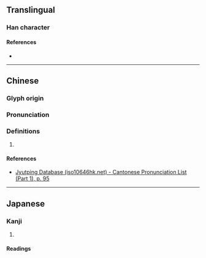 {{character info/new}}
==Translingual==

===Han character===
{{Han char|rn=38|rad=女|as=15|sn=18|four=42400|canj=VHCN|ids=⿰女劉}}

====References====
* {{Han ref|kx=0273.300|dkj=06862|dj=0542.010|hdz=21088.200|uh=5B3C|ud=23356|bh=EFC1|bd=61377}}

----

==Chinese==
{{zh-forms}}

===Glyph origin===
{{Han etym}}

===Pronunciation===
{{zh-pron
|m=liǔ
|c=lau5
|mc=y
|oc=y
|cat=
}}

===Definitions===
{{zh-hanzi}}

# {{rfdef|zh}}

====References====
* [http://www.iso10646hk.net/jp/document/download.jsp Jyutping Database (iso10646hk.net) - Cantonese Pronunciation List (Part 1), p. 95]

----

==Japanese==

===Kanji===
{{ja-kanji|grade=|rs=女15}}

# {{defn|lang=ja|sort=女15}}

====Readings====
{{ja-readings|on=[[る]] (ru)|kun=[[やもめ]] (yamome), [[なまめかしい]] (namamekashii)}}
